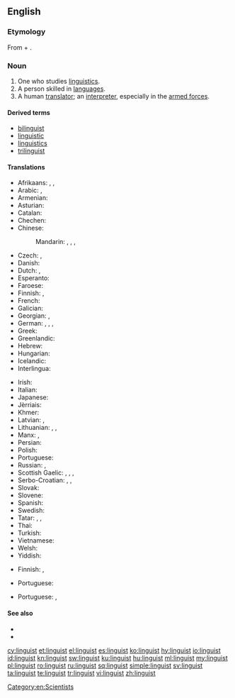 {{also|Linguist}}
==English==
{{wikipedia|dab=linguist|lang=en}}

===Etymology===
From {{etyl|la|en}} {{term|lingua||language|lang=la}} + {{term|-ist}}.

===Noun===
{{en-noun}}

# One who studies [[linguistics]].
# A person skilled in [[language]]s.
# A human [[translator]]; an [[interpreter]], especially in the [[armed forces]].

====Derived terms====
* [[bilinguist]]
* [[linguistic]]
* [[linguistics]]
* [[trilinguist]]

====Translations====
{{trans-top|one who studies linguistics}}
* Afrikaans: {{t|af|taalkundige}}, {{t|af|linguis}}, {{t|af|taalwetenskaplike}}
* Arabic: {{t|ar|لغوي|m|tr=lughawiy}},  {{t|ar|عالم لغوي|m|tr=3aalim lughawiy}}
* Armenian: {{t|hy|լեզվաբան|tr=lezvaban}}
* Asturian: {{t|ast|llingüista|m|f}}
* Catalan: {{t|ca|lingüista|m|f}}
* Chechen: {{t|ce|меттанийн Iлманча}}
* Chinese:
*: Mandarin: {{t+|cmn|語言學家|sc=Hani}},  {{t|cmn|语言学家|tr=yǔyán xuéjiā|sc=Hani}},  {{t|cmn|語言學者|sc=Hani}},  {{t|cmn|语言学者|tr=yǔyán xuézhě|sc=Hani}}
* Czech: {{t|cs|jazykovědec|m}}, {{t|cs|lingvista|m}}
* Danish: {{t|da|lingvist|m|f}}
* Dutch: {{t+|nl|taalkundige|m|f}}, {{t+|nl|linguïst|m}}
* Esperanto: {{t|eo|lingvisto}}
* Faroese: {{t|fo|málfrøðingur|m}}
* Finnish: {{t|fi|kielitieteilijä}}, {{t|fi|lingvistikko}}
* French: {{t+|fr|linguiste}}
* Galician: {{t|gl|lingüista|m|f}}
* Georgian: {{t|ka|ლინგვისტი|sc=Geor}}, {{t|ka|ენათმეცნიერი|sc=Geor}}
* German: {{t+|de|Sprachwissenschaftler|m}}, {{t+|de|Linguist|m}}, {{t|de|Sprachwissenschaftlerin|f}}, {{t+|de|Linguistin|f}}
* Greek: {{t+|el|γλωσσολόγος|m|f}}
* Greenlandic: {{t|kl|oqaasilerisoq}}
* Hebrew: {{t+|he|בלשן|m|tr=balshan}}
* Hungarian: {{t+|hu|nyelvész}}
* Icelandic: {{t|is|málvísindamaður|m}}
* Interlingua: {{t|ia|linguista}}
{{trans-mid}}
* Irish: {{t|ga|teangeolaí|m}}
* Italian: {{t+|it|linguista|m|f}}
* Japanese: {{t|ja|言語学者|tr=げんごがくしゃ, gengogakusha}}
* Jèrriais: {{t|roa-jer|lîndgiste|m|f}}
* Khmer: {{t|km|ភាសាវិទូ|tr=pʰiesaa vi’tuu|sc=Khmr}}
* Latvian: {{t|lv|valodnieks|m}}, {{t|lv|lingvists|m}}
* Lithuanian: {{t|lt|kalbininkas|m}}, {{t|lt|lingvistas|m}}, {{t|lt|kalbotyrininkas|m}}
* Manx: {{t|gv|çhengeyder|m}}, {{t|gv|glareydagh|m}}
* Persian: {{t|fa|زبان‌شناس|tr=zaban-shenas|sc=fa-Arab}}
* Polish: {{t+|pl|językoznawca|m}}
* Portuguese: {{t|pt|linguista|m|f}}
* Russian: {{t+|ru|лингвист|m|tr=lingvíst}},  {{t+|ru|языковед|m|tr=jazykovéd}}
* Scottish Gaelic: {{t|gd|cainntear|m}}, {{t|gd|cànanaiche|m}}, {{t|gd|teangaiche|m}}, {{t|gd|teangair|m}}
* Serbo-Croatian: {{t|sh|lìngvist|m}}, {{t|sh|lingvìstica|f}}, {{t|sh|jezikoslóvac|m}}
* Slovak: {{t|sk|jazykovedec|m}}
* Slovene: {{t+|sl|jezikoslovec}}
* Spanish: {{t+|es|lingüista|m|f}}
* Swedish: {{t+|sv|lingvist}}
* Tatar: {{t+|tt|телче|tr=telçe|sc=Cyrl}}, {{t|tt|тел белгече|tr=tel belgeçe|sc=Cyrl}}, {{t|tt|лингвист|tr=lingvist|sc=Cyrl}}
* Thai: {{t|th|นักภาษาศาสตร์|tr=nák paasăa sàat|sc=Thai}}
* Turkish: {{t+|tr|dilbilimci}}
* Vietnamese: {{t|vi|nhà ngôn ngữ học}}
* Welsh: {{t+|cy|ieithydd|m}}
* Yiddish: {{t|yi|לינגוויסט|m|tr=lingvist|sc=Hebr}}
{{trans-bottom}}

{{trans-top|a person skilled in languages}}
* Finnish: {{t|fi|kieliniekka}}, {{t|fi|kielimies}}
{{trans-mid}}
* Portuguese: {{t|pt|linguista|m|f}}
{{trans-bottom}}

{{trans-top|a human translator; an interpreter, especially in the armed forces}}
* Portuguese: {{t+|pt|intérprete|m|f}}, {{t+|pt|tradutor|m}}
{{trans-mid}}
{{trans-bottom}}

====See also====
* {{l|en|linguaphile}}
* {{l|en|polyglot}}

[[Category:en:Scientists]]

[[cy:linguist]]
[[et:linguist]]
[[el:linguist]]
[[es:linguist]]
[[ko:linguist]]
[[hy:linguist]]
[[io:linguist]]
[[id:linguist]]
[[kn:linguist]]
[[sw:linguist]]
[[ku:linguist]]
[[hu:linguist]]
[[ml:linguist]]
[[my:linguist]]
[[pl:linguist]]
[[ro:linguist]]
[[ru:linguist]]
[[sq:linguist]]
[[simple:linguist]]
[[sv:linguist]]
[[ta:linguist]]
[[te:linguist]]
[[tr:linguist]]
[[vi:linguist]]
[[zh:linguist]]